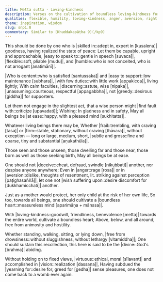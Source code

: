```yaml
---
title: Metta sutta - Loving-kindness
description: Verses on the cultivation of boundless loving-kindness for all beings, without exception. One should develop a protective, selfless love like a mother for her child. Maintained constantly, this "divine abiding" purifies the mind of ill-will and, combined with wisdom, leads to ultimate liberation.
qualities: flexible, humility, loving-kindness, anger, aversion, right speech, contentment, discernment, unassuming, happiness, hypocrisy, ethical conduct, wakefulness
theme: inspiration, wisdom
slug: snp1.8
commentary: Similar to [Khuddakapāṭha 9](/kp9)
---
```


This should be done by one who is |skilled in::adept in, expert in [kusalena]| goodness,
having realized the state of peace:
Let them be capable, upright and approachable,
|easy to speak to::gentle in speech [suvaca]|, |flexible::soft, pliable [mudu]|, and |humble::who is not conceited, who is not arrogant [anatimānī]|.

|Who is content::who is satisfied [santussaka]| and |easy to support::low maintenance [subhara]|,
|with few duties::with little work [appakicca]|, living lightly;
With calm faculties, |discerning::astute, wise [nipaka]|,
|unassuming::courteous, respectful [appagabbha]|, not |greedy::desirous [giddha]| for supporters.

Let them not engage in the slightest act,
that a wise person might |find fault with::criticize [upavadati]|;
Wishing: In gladness and in safety,
May all beings be |at ease::happy, with a pleased mind [sukhitatta]|.

Whatever living beings there may be,
Whether |frail::trembling, with craving [tasa]| or |firm::stable, stationary, without craving [thāvara]|, without exception —
long or large,
medium, short, |subtle and gross::fine and coarse, tiny and substantial [aṇukathūla]|.

Those seen and those unseen,
those dwelling far and those near,
those born as well as those seeking birth,
May all beings be at ease.

One should not |deceive::cheat, defraud, swindle [nikubbati]| another,
nor despise anyone anywhere;
Even in |anger::rage [rosa]| or in |aversion::dislike, thoughts of resentment, lit. striking against perception [paṭighasaññā]|,
let one not |wish suffering upon::desire discomfort for [dukkhamicchati]| another.

Just as a mother would protect,
her only child at the risk of her own life,
So too, towards all beings,
one should cultivate a |boundless heart::measureless mind [aparimāṇa + mānasa]|.

With |loving-kindness::goodwill, friendliness, benevolence [metta]| towards the entire world,
cultivate a boundless heart;
Above, below, and all around,
free from animosity and hostility.

Whether standing, walking, sitting,
or lying down, |free from drowsiness::without sluggishness, without lethargy [vitamiddha]|;
One should sustain this recollection,
this here is said to be the |divine::God's [brahma]| abiding.

Without holding on to fixed views,
|virtuous::ethical, moral [sīlavant]| and accomplished in |vision::realization [dassana]|,
Having subdued the |yearning for::desire for, greed for [gedha]| sense pleasures,
one does not come back to a womb ever again.
